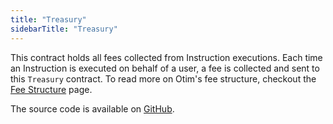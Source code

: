 ```yaml
---
title: "Treasury"
sidebarTitle: "Treasury"
---
```


This contract holds all fees collected from Instruction executions. Each time an Instruction is executed on behalf of a user, a fee is collected and sent to this `Treasury` contract. To read more on Otim's fee structure, checkout the [Fee Structure](/docs/concepts/fee-structure) page.

The source code is available on [GitHub](https://github.com/otimlabs/otim-protocol/blob/main/src/infrastructure/Treasury.sol).